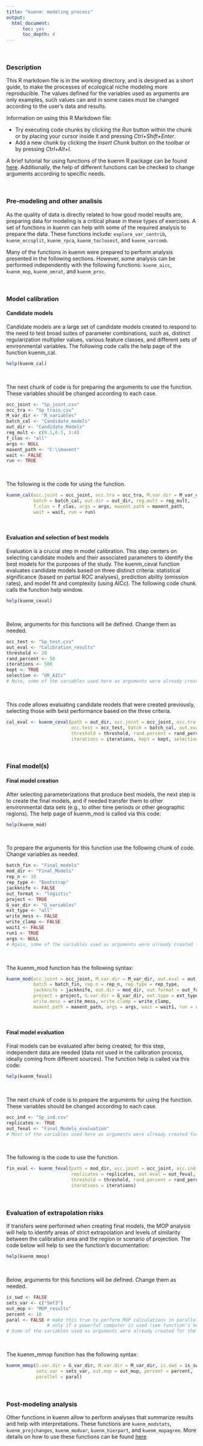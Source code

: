 ```yaml
---
title: "kuenm: modeling process"
output:
  html_document:
      toc: yes
      toc_depth: 4
---
```


<br>

### Description

This R markdown file is in the working directory, and is designed as a short guide, to make the processes of ecological niche modeling more reproducible. The values defined for the variables used as arguments are only examples, such values can and in some cases must be changed according to the user's data and results.  

Information on using this R Markdown file:

- Try executing code chunks by clicking the *Run* button within the chunk or by placing your cursor inside it and pressing *Ctrl+Shift+Enter*.
- Add a new chunk by clicking the *Insert Chunk* button on the toolbar or by pressing *Ctrl+Alt+I*.

A brief tutorial for using functions of the kuenm R package can be found <a href="https://github.com/marlonecobos/kuenm#kuenm-an-r-package-for-detailed-development-of-maxent-ecological-niche-models" target="_blank">here</a>. Additionally, the help of different functions can be checked to change arguments according to specific needs.

<br>

### Pre-modeling and other analisis

As the quality of data is directly related to how good model results are, preparing data for modeling is a critical phase in these types of exercises. A set of functions in kuenm can help with some of the required analysis to prepare the data. These functions include: `explore_var_contrib`, `kuenm_occsplit`, `kuenm_rpca`, `kuenm_toclosest`, and `kuenm_varcomb`.

Many of the functions in kuenm were prepared to perform analysis presented in the following sections. However, some analysis can be performed independently with the following functions: `kuenm_aicc`, `kuenm_mop`, `kuenm_omrat`, and `kuenm_proc`. 

<br>

### Model calibration

#### Candidate models

Candidate models are a large set of candidate models created to respond to the need to test broad suites of parameter combinations, such as, distinct regularization multiplier values, various feature classes, and different sets of environmental variables. The following code calls the help page of the function kuenm_cal.

```r
help(kuenm_cal)
```

<br>

The next chunk of code is for preparing the arguments to use the function. These variables should be changed according to each case.

```r
occ_joint <- "Sp_joint.csv"
occ_tra <- "Sp_train.csv"
M_var_dir <- "M_variables"
batch_cal <- "Candidate_models"
out_dir <- "Candidate_Models"
reg_mult <- c(0.1,0.5, 1:4)
f_clas <- "all"
args <- NULL
maxent_path <- "C:\\maxent"
wait <- FALSE
run <- TRUE
```

<br>

The following is the code for using the function.

```r
kuenm_cal(occ.joint = occ_joint, occ.tra = occ_tra, M.var.dir = M_var_dir, 
          batch = batch_cal, out.dir = out_dir, reg.mult = reg_mult, 
          f.clas = f_clas, args = args, maxent.path = maxent_path, 
          wait = wait, run = run)
```

<br>

#### Evaluation and selection of best models

Evaluation is a crucial step in model calibration. This step centers on selecting candidate models and their associated parameters to identify the best models for the purposes of the study. The kuenm_ceval function evaluates candidate models based on three distinct criteria: statistical significance (based on partial ROC analyses), prediction ability (omission rates), and model fit and complexity (using AICc). The following code chunk calls the function help window.

```r
help(kuenm_ceval)
```

<br>

Below, arguments for this functions will be defined. Change them as needed.

```r
occ_test <- "Sp_test.csv"
out_eval <- "Calibration_results"
threshold <- 20
rand_percent <- 50
iterations <- 500
kept <- TRUE
selection <- "OR_AICc"
# Note, some of the variables used here as arguments were already created for the previous function
```

<br>

This code allows evaluating candidate models that were created previously, selecting those with best performance based on the three criteria.

```r
cal_eval <- kuenm_ceval(path = out_dir, occ.joint = occ_joint, occ.tra = occ_tra, 
                        occ.test = occ_test, batch = batch_cal, out.eval = out_eval, 
                        threshold = threshold, rand.percent = rand_percent, 
                        iterations = iterations, kept = kept, selection = selection)
```

<br>

### Final model(s) 

#### Final model creation

After selecting parameterizations that produce best models, the next step is to create the final models, and if needed transfer them to other environmental data sets (e.g., to other time periods or other geographic regions). The help page of kuenm_mod is called via this code:

```r
help(kuenm_mod)
```

<br>

To prepare the arguments for this function use the following chunk of code. Change variables as needed.

```r
batch_fin <- "Final_models"
mod_dir <- "Final_Models"
rep_n <- 10
rep_type <- "Bootstrap"
jackknife <- FALSE
out_format <- "logistic"
project <- TRUE
G_var_dir <- "G_variables"
ext_type <- "all"
write_mess <- FALSE
write_clamp <- FALSE
wait1 <- FALSE
run1 <- TRUE
args <- NULL
# Again, some of the variables used as arguments were already created for the previous functions
```

<br>

The kuenm_mod function has the following syntax:

```r
kuenm_mod(occ.joint = occ_joint, M.var.dir = M_var_dir, out.eval = out_eval, 
          batch = batch_fin, rep.n = rep_n, rep.type = rep_type, 
          jackknife = jackknife, out.dir = mod_dir, out.format = out_format, 
          project = project, G.var.dir = G_var_dir, ext.type = ext_type,
          write.mess = write_mess, write.clamp = write_clamp, 
          maxent.path = maxent_path, args = args, wait = wait1, run = run1)
```

<br>

#### Final model evaluation

Final models can be evaluated after being created; for this step, independent data are needed (data not used in the calibration process, ideally coming from different sources). The function help is called via this code:

```r
help(kuenm_feval)
```

<br>

The next chunk of code is to prepare the arguments for using the function. These variables should be changed according to each case.

```r
occ_ind <- "Sp_ind.csv"
replicates <- TRUE
out_feval <- "Final_Models_evaluation"
# Most of the variables used here as arguments were already created for the previous functions
```

<br>

The following is the code to use the function.

```r
fin_eval <- kuenm_feval(path = mod_dir, occ.joint = occ_joint, occ.ind = occ_ind, 
                        replicates = replicates, out.eval = out_feval, 
                        threshold = threshold, rand.percent = rand_percent,
                        iterations = iterations)
```

<br>

### Evaluation of extrapolation risks

If transfers were performed when creating final models, the MOP analysis will help to identify areas of strict extrapolation and levels of similarity between the calibration area and the region or scenario of projection. The code below will help to see the function's documentation:

```r
help(kuenm_mmop)
```

<br>

Below, arguments for this functions will be defined. Change them as needed.

```r
is_swd <- FALSE
sets_var <- c("Set3")
out_mop <- "MOP_results"
percent <- 10
paral <- FALSE # make this true to perform MOP calculations in parallel, recommended
               # only if a powerful computer is used (see function's help)
# Some of the variables used as arguments were already created for the previous functions
```

<br>

The kuenm_mmop function has the following syntax:

```r
kuenm_mmop(G.var.dir = G_var_dir, M.var.dir = M_var_dir, is.swd = is_swd,
           sets.var = sets_var, out.mop = out_mop, percent = percent, 
           parallel = paral)
```

<br>

### Post-modeling analysis

Other functions in kuenm allow to perform analyses that summarize results and help with interpretations. These functions are `kuenm_modstats`, `kuenm_projchanges`, `kuenm_modvar`, `kuenm_hierpart`, and `kuenm_mopagree`. More details on how to use these functions can be found <a href="https://github.com/marlonecobos/kuenm/blob/master/extra_vignettes/post-modeling.md#post-modeling-analyses-with-kuenm" target="_blank">here</a>  
